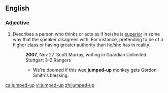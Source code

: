 ==English==

===Adjective===
{{en-adj|head=[[jumped]]-[[up]]}}

# {{context|idiomatic|pejorative|lang=en}} Describes a person who thinks or acts as if he/she is [[superior]] in some way that the speaker disagrees with. For instance, pretending to be of a higher [[class]] or having greater [[authority]] than he/she has in reality.
#: '''2007''', Nov 27.  Scott Murray, writing in  Guardian Unlimited. Stuttgart 3-2 Rangers
#:* We're doomed if this wee '''jumped-up''' monkey gets Gordon Smith's blessing.

[[ca:jumped-up]]
[[vi:jumped-up]]
[[zh:jumped-up]]